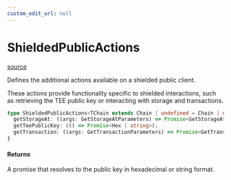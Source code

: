 ```yaml
---
custom_edit_url: null
---
```


# ShieldedPublicActions
<div className="doc-side">
<div className="doc-main-source">

[source](https://github.com/SeismicSystems/seismic-client/blob/53e6e22/packages/seismic-viem/src/actions/public.ts#L33)

</div>
</div>

<div className="doc-subtitle">

Defines the additional actions available on a shielded public client.

These actions provide functionality specific to shielded interactions,
such as retrieving the TEE public key or interacting with storage and transactions.

</div>

```ts
type ShieldedPublicActions<TChain extends Chain | undefined = Chain | undefined> = {
  getStorageAt: ((args: GetStorageAtParameters) => Promise<GetStorageAtReturnType>);
  getTeePublicKey: (() => Promise<Hex | string>);
  getTransaction: ((args: GetTransactionParameters) => Promise<GetTransactionReturnType>)
}
```

<h4 className="doc-comment-title">Returns</h4>

A promise that resolves to the public key in hexadecimal or string format.
